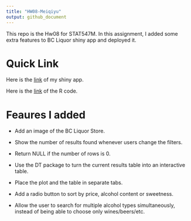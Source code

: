 ```yaml
---
title: "HW08-Meiqiyu"
output: github_document
---
```


This repo is the Hw08 for STAT547M. In this assignment, I added some extra features to BC Liquor shiny app and deployed it.

# Quick Link

Here is the [link]() of my shiny app.

Here is the [link]() of the R code.

# Feaures I added

* Add an image of the BC Liquor Store.

* Show the number of results found whenever users change the filters.

* Return NULL if the number of rows is 0.

* Use the DT package to turn the current results table into an interactive table.

* Place the plot and the table in separate tabs.

* Add a radio button to sort by price, alcohol content or sweetness.

* Allow the user to search for multiple alcohol types simultaneously, instead of being able to choose only wines/beers/etc. 

